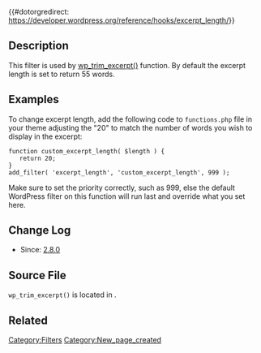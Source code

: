 {{#dotorgredirect: https://developer.wordpress.org/reference/hooks/excerpt_length/}}


== Description ==

This filter is used by [[Function Reference/wp trim excerpt|wp_trim_excerpt()]] function.  By default the excerpt length is set to return 55 words.

== Examples ==

To change excerpt length, add the following code to <tt>functions.php</tt> file in your theme adjusting the "20" to match the number of words you wish to display in the excerpt:

 function custom_excerpt_length( $length ) {
 	return 20;
 }
 add_filter( 'excerpt_length', 'custom_excerpt_length', 999 );

Make sure to set the priority correctly, such as 999, else the default WordPress filter on this function will run last and override what you set here.

== Change Log ==

* Since: [[Version 2.8|2.8.0]]

== Source File ==

<tt>wp_trim_excerpt()</tt> is located in {{Trac|wp-includes/formatting.php}}.

== Related ==

{{Stub}}
[[Category:Filters]]
[[Category:New_page_created]]